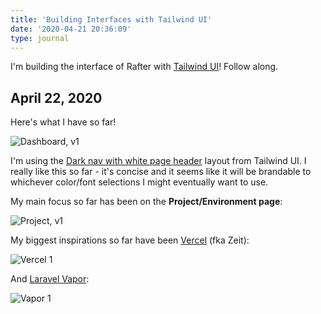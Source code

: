 ```yaml
---
title: 'Building Interfaces with Tailwind UI'
date: '2020-04-21 20:36:09'
type: journal
---
```


I'm building the interface of Rafter with [Tailwind UI](https://tailwindui.com)! Follow along.

## April 22, 2020

Here's what I have so far!

![Dashboard, v1](./dashboard-1.png)

I'm using the [Dark nav with white page header](https://tailwindui.com/components/application-ui/application-shells/stacked#component-10058606cac5398d7fa2c73b64089874) layout from Tailwind UI. I really like this so far - it's concise and it seems like it will be brandable to whichever color/font selections I might eventually want to use.

My main focus so far has been on the **Project/Environment page**:

![Project, v1](./project-1.png)

My biggest inspirations so far have been [Vercel](https://vercel.com) (fka Zeit):

![Vercel 1](./vercel-1.png)

And [Laravel Vapor](https://vapor.laravel.com):

![Vapor 1](./vapor-1.png)
